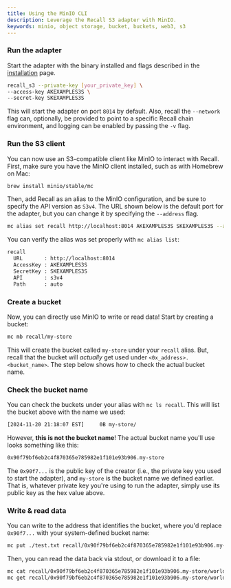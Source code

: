 ```yaml
---
title: Using the MinIO CLI
description: Leverage the Recall S3 adapter with MinIO.
keywords: minio, object storage, bucket, buckets, web3, s3
---
```


<Steps>

<Step>

### Run the adapter

Start the adapter with the binary installed and flags described in the
[installation](/s3/installation) page.

```sh
recall_s3 --private-key [your_private_key] \
--access-key AKEXAMPLES3S \
--secret-key SKEXAMPLES3S
```

This will start the adapter on port `8014` by default. Also, recall the `--network` flag can,
optionally, be provided to point to a specific Recall chain environment, and logging can be enabled
by passing the `-v` flag.

</Step>

<Step>

### Run the S3 client

You can now use an S3-compatible client like MinIO to interact with Recall. First, make sure you
have the MinIO client installed, such as with Homebrew on Mac:

```sh
brew install minio/stable/mc
```

Then, add Recall as an alias to the MinIO configuration, and be sure to specify the API version as
`S3v4`. The URL shown below is the default port for the adapter, but you can change it by specifying
the `--address` flag.

```sh
mc alias set recall http://localhost:8014 AKEXAMPLES3S SKEXAMPLES3S --api s3v4
```

You can verify the alias was set properly with `mc alias list`:

```sh
recall
  URL       : http://localhost:8014
  AccessKey : AKEXAMPLES3S
  SecretKey : SKEXAMPLES3S
  API       : s3v4
  Path      : auto
```

</Step>

<Step>

### Create a bucket

Now, you can directly use MinIO to write or read data! Start by creating a bucket:

```sh
mc mb recall/my-store
```

This will create the bucket called `my-store` under your `recall` alias. But, recall that the bucket
will _actually_ get used under `<0x_address>.<bucket_name>`. The step below shows how to check the
actual bucket name.

</Step>

<Step>

### Check the bucket name

You can check the buckets under your alias with `mc ls recall`. This will list the bucket above with
the name we used:

```sh
[2024-11-20 21:18:07 EST]     0B my-store/
```

However, **this is not the bucket name**! The actual bucket name you'll use looks something like
this:

```sh
0x90f79bf6eb2c4f870365e785982e1f101e93b906.my-store
```

The `0x90f7...` is the public key of the creator (i.e., the private key you used to start the
adapter), and `my-store` is the bucket name we defined earlier. That is, whatever private key you're
using to run the adapter, simply use its public key as the hex value above.

</Step>

<Step>

### Write & read data

You can write to the address that identifies the bucket, where you'd replace `0x90f7...` with your
system-defined bucket name:

```sh
mc put ./test.txt recall/0x90f79bf6eb2c4f870365e785982e1f101e93b906.my-store/world
```

Then, you can read the data back via stdout, or download it to a file:

```sh
mc cat recall/0x90f79bf6eb2c4f870365e785982e1f101e93b906.my-store/world
mc get recall/0x90f79bf6eb2c4f870365e785982e1f101e93b906.my-store/world ./downloaded-test.txt
```

</Step>

</Steps>
